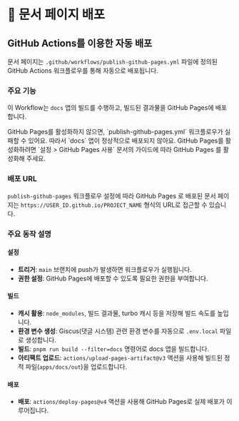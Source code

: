 
# 🚀 문서 페이지 배포

## GitHub Actions를 이용한 자동 배포

문서 페이지는 `.github/workflows/publish-github-pages.yml` 파일에 정의된 GitHub Actions 워크플로우를 통해 자동으로 배포됩니다.

### 주요 기능

이 Workflow는 `docs` 앱의 빌드를 수행하고, 빌드된 결과물을 GitHub Pages에 배포합니다.

<Callout type="warning">
  GitHub Pages를 활성화하지 않으면, `publish-github-pages.yml` 워크플로우가 실패할 수 있어요.
  따라서 `docs` 앱이 정상적으로 배포되지 않아요.
  GitHub Pages를 활성화하려면
  <LocalizedLink href="/setup/github-pages">`설정 > GitHub Pages 사용`</LocalizedLink>
  문서의 가이드에 따라 GitHub Pages 를 활성화해 주세요.
</Callout>

### 배포 URL

`publish-github-pages` 워크플로우 설정에 따라 GitHub Pages 로 배포된 문서 페이지는 `https://USER_ID.github.io/PROJECT_NAME` 형식의 URL로 접근할 수 있습니다.

### 주요 동작 설명

#### 설정

- **트리거**: `main` 브랜치에 push가 발생하면 워크플로우가 실행됩니다.
- **권한 설정**: GitHub Pages에 배포할 수 있도록 필요한 권한을 부여합니다.

#### 빌드

- **캐시 활용**: `node_modules`, 빌드 결과물, turbo 캐시 등을 저장해 빌드 속도를 높입니다.
- **환경 변수 생성**: Giscus(댓글 시스템) 관련 환경 변수를 자동으로 `.env.local` 파일로 생성합니다.
- **빌드**: `pnpm run build --filter=docs` 명령어로 docs 앱을 빌드합니다.
- **아티팩트 업로드**: `actions/upload-pages-artifact@v3` 액션을 사용해 빌드된 정적 파일(`apps/docs/out`)을 업로드합니다.

#### 배포

- **배포**: `actions/deploy-pages@v4` 액션을 사용해 GitHub Pages로 실제 배포가 이루어집니다.
